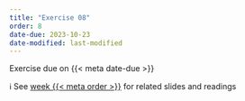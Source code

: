 ```yaml
---
title: "Exercise 08"
order: 8
date-due: 2023-10-23
date-modified: last-modified
---
```


::: {.callout-important appearance="minimal"}
Exercise due on {{< meta date-due >}}
:::

ℹ️ See [week {{< meta order >}}](https://bldgspatialdata.github.io/website/weeks/week_0{{< meta order >}}.html) for related slides and readings

